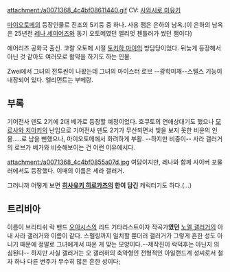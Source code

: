 attachment:/a0071368_4c4bf08611440.gif
CV: [[사와시로 미유키]]

[[마이오토메]]의 등장인물로 진조의 5기둥 중 하나. 사용 잼은 은하의 남옥.(이 은하의 남옥은 25년전 [[레나 세이어즈]]와 동기 오토메였던 엘리엇 첸틀러가 썼던 잼이다)

에어리즈 공화국 출신. 코랄 오토메 시절 [[토키하 마이]]의 방담당이었다. 
뒤늦게 등장해서 아닌 것 같아도 여러모로 활약을 하기도 하는 인물.

Zwei에서 그녀의 전투씬이 나왔는데 그녀의 마이스터 로브 --광학미채--스텔스 기능이 내장되어 있다. 엘리먼트는 부메랑.



== 부록 ==

기어전사 덴도 2기에 2대 베가로 등장할 예정이었다. 호쿠토의 연애상대기도 했으나 [[모로사와 치아키]]의 난입으로 기어전사 덴도 2기가 무산되면서 빛을 보지 못한 비운의 인물.....로 남을 뻔했으나, 마이오토메에서 화려하게 부활. --하지만 비중이--
사라 갤러거의 로브가 베가와 비슷해보이는 건 이런 이유에서다.

attachment:/a0071368_4c4bf0855a07d.jpg
여담이지만, 레나와 함께 사이버 포물러에서도 등장했다. 이때의 이름은 세라 갤러거.

그러니까 어떻게 보면 '''[[히사유키 히로카즈]]의 한이 담긴''' 캐릭터기도 하다.(…)

== 트리비아 ==
이름이 브리티쉬 락 밴드 [[오아시스]]의 리드 기타리스트이자 작곡가'''였던''' [[노엘 갤러거]]의 아내 사라 갤러거와 이름이 같다. 스펠링까지 일치할 뿐더러 갤러거가 그렇게 흔한 성도 아니기 때문에 정말로 그녀에게서 따온 게 맞는 모양이다.--제작진이 락덕후는 아닌지 의심된다-- 
하지만 사실 갤러거는 오 갤러허의 축약형인 전형적인 아일랜드계 성씨로서 철자 하나 다른 변주가 무수히 많은 흔한 성이다;
